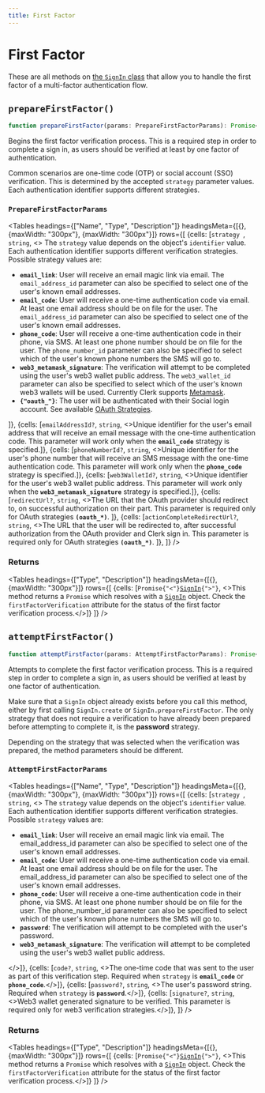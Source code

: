 ```yaml
---
title: First Factor
---
```




# First Factor

These are all methods on [the `SignIn` class](/reference-js/sign-in/sign-in) that allow you to handle the first factor of a multi-factor authentication flow.

## `prepareFirstFactor()`

```typescript
function prepareFirstFactor(params: PrepareFirstFactorParams): Promise<SignIn>;
```

Begins the first factor verification process. This is a required step in order to complete a sign in, as users should be verified at least by one factor of authentication.

Common scenarios are one-time code (OTP) or social account (SSO) verification. This is determined by the accepted `strategy` parameter values. Each authentication identifier supports different strategies.

### `PrepareFirstFactorParams`

<Tables
  headings={["Name", "Type", "Description"]}
  headingsMeta={[{}, {maxWidth: "300px"}, {maxWidth: "300px"}]}
  rows={[
 {cells: [<code>strategy </code>, <code>string</code>, <>
 The <code>strategy</code> value depends on the object's <code>identifier</code> value. Each authentication identifier supports different verification strategies. Possible strategy values are:
 <ul> 
<li><strong><code>email_link</code></strong>: User will receive an email magic link via email. The <code>email_address_id</code> parameter can also be specified to select one of the user's known email addresses.</li>
<li><strong><code>email_code</code></strong>: User will receive a one-time authentication code via email. At least one email address should be on file for the user. The <code>email_address_id</code> parameter can also be specified to select one of the user's known email addresses.</li>
<li><strong><code>phone_code</code></strong>: User will receive a one-time authentication code in their phone, via SMS. At least one phone number should be on file for the user. The <code>phone_number_id</code> parameter can also be specified to select which of the user's known phone numbers the SMS will go to.</li>
<li><strong><code>web3_metamask_signature</code></strong>: The verification will attempt to be completed using the user's web3 wallet public address. The <code>web3_wallet_id</code> parameter can also be specified to select which of the user's known web3 wallets will be used. Currently Clerk supports <a href="https://metamask.io/">Metamask</a >.</li>
<li><strong><code>{"oauth_<provider>"}</code></strong>: The user will be authenticated with their Social login account. See available <a href="https://clerk.com/docs/reference/clerkjs/signin#oauth-strategies">OAuth Strategies</a>.</li>
 </ul>
 </>]},
{cells: [<code>emailAddressId?</code>, <code>string</code>, <>Unique identifier for the user's email address that will receive an email message with the one-time authentication code. This parameter will work only when the <strong><code>email_code</code></strong> strategy is specified.</>]},
{cells: [<code>phoneNumberId?</code>, <code>string</code>, <>Unique identifier for the user's phone number that will receive an SMS message with the one-time authentication code. This parameter will work only when the <strong><code>phone_code</code></strong> strategy is specified.</>]},
{cells: [<code>web3WalletId?</code>, <code>string</code>, <>Unique identifier for the user's web3 wallet public address. This parameter will work only when the <strong><code>web3_metamask_signature</code></strong> strategy is specified.</>]},
{cells: [<code>redirectUrl?</code>, <code>string</code>, <>The URL that the OAuth provider should redirect to, on successful authorization on their part. This parameter is required only for OAuth strategies <strong><code>(oauth_*)</code></strong>. </>]},
{cells: [<code>actionCompleteRedirectUrl?</code>, <code>string</code>, <>The URL that the user will be redirected to, after successful authorization from the OAuth provider and Clerk sign in. This parameter is required only for OAuth strategies <strong><code>(oauth_*)</code></strong>. </>]},
 ]}
/>

### Returns

<Tables
  headings={["Type", "Description"]}
  headingsMeta={[{}, {maxWidth: "300px"}]}
  rows={[
 {cells: [<code>Promise{"<"}<a href="/reference-js/sign-in/sign-in">SignIn</a>{">"}</code>, <>This method returns a <code>Promise</code> which resolves with a <code><a href="/reference-js/sign-in/sign-in">SignIn</a></code> object. Check the <code>firstFactorVerification</code> attribute for the status of the first factor verification process.</>]}
    ]}
/>

## `attemptFirstFactor()`

```typescript
function attemptFirstFactor(params: AttemptFirstFactorParams): Promise<SignIn>;
```

Attempts to complete the first factor verification process. This is a required step in order to complete a sign in, as users should be verified at least by one factor of authentication.

Make sure that a `SignIn` object already exists before you call this method, either by first calling `SignIn.create` or `SignIn.prepareFirstFactor`. The only strategy that does not require a verification to have already been prepared before attempting to complete it, is the **password** strategy.

Depending on the strategy that was selected when the verification was prepared, the method parameters should be different.

### `AttemptFirstFactorParams`

<Tables
  headings={["Name", "Type", "Description"]}
  headingsMeta={[{}, {maxWidth: "300px"}, {maxWidth: "300px"}]}
  rows={[
    {cells: [<code>strategy </code>, <code>string</code>, <>
    The <code>strategy</code> value depends on the object's <code>identifier</code> value. Each authentication identifier supports different verification strategies. Possible <code>strategy</code> values are:
    <ul>
    <li><strong><code>email_link</code></strong>: User will receive an email magic link via email. The email_address_id parameter can also be specified to select one of the user's known email addresses.</li>
    <li><strong><code>email_code</code></strong>: User will receive a one-time authentication code via email. At least one email address should be on file for the user. The email_address_id parameter can also be specified to select one of the user's known email addresses.</li>
    <li><strong><code>phone_code</code></strong>: User will receive a one-time authentication code in their phone, via SMS. At least one phone number should be on file for the user. The phone_number_id parameter can also be specified to select which of the user's known phone numbers the SMS will go to.</li>
    <li><strong><code>password</code></strong>: The verification will attempt to be completed with the user's password.</li>
    <li><strong><code>web3_metamask_signature</code></strong>: The verification will attempt to be completed using the user's web3 wallet public address.</li>
    </ul>
    </>]},
    {cells: [<code>code?</code>, <code>string</code>, <>The one-time code that was sent to the user as part of this verification step. Required when <code>strategy</code> is <strong><code>email_code</code></strong> or <strong><code>phone_code</code></strong>.</>]},
    {cells: [<code>password?</code>, <code>string</code>, <>The user's password string. Required when <code>strategy</code> is <strong><code>password</code></strong>.</>]},
    {cells: [<code>signature?</code>, <code>string</code>, <>Web3 wallet generated signature to be verified. This parameter is required only for web3 verification strategies.</>]},
  ]}
/>

### Returns

<Tables
  headings={["Type", "Description"]}
  headingsMeta={[{}, {maxWidth: "300px"}]}
  rows={[
     {cells: [<code>Promise{"<"}<a href="/reference-js/sign-in/sign-in">SignIn</a>{">"}</code>, <>This method returns a <code>Promise</code> which resolves with a <code><a href="/reference-js/sign-in/sign-in">SignIn</a></code> object. Check the <code>firstFactorVerification</code> attribute for the status of the first factor verification process.</>]}
        ]}
/>
